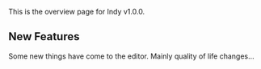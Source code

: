 This is the overview page for Indy v1.0.0.

## New Features

Some new things have come to the editor. Mainly quality of life changes...
